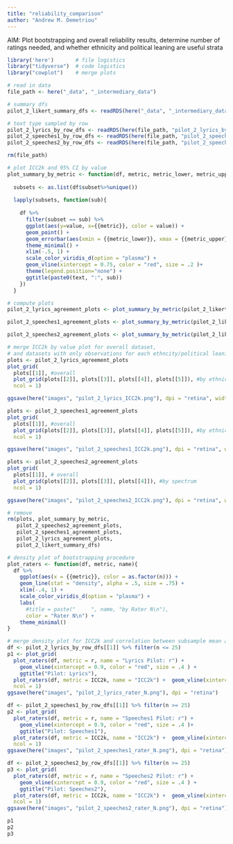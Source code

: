 ```yaml
---
title: "reliability_comparison"
author: "Andrew M. Demetriou"
---
```


AIM: Plot bootstrapping and overall reliability results, determine number of ratings needed, and whether ethnicity and political leaning are useful strata

```r
library('here')       # file logistics
library("tidyverse")  # code logistics
library("cowplot")    # merge plots
```

```r
# read in data
file_path <- here("_data", "_intermediary_data")

# summary dfs
pilot_2_likert_summary_dfs <- readRDS(here("_data", "_intermediary_data", "pilot_2_likert_summary_dfs.RDS"))

# text type sampled by row
pilot_2_lyrics_by_row_dfs <- readRDS(here(file_path, "pilot_2_lyrics_by_row_dfs.RDS"))
pilot_2_speeches1_by_row_dfs <- readRDS(here(file_path, "pilot_2_speeches1_by_row_dfs.RDS"))
pilot_2_speeches2_by_row_dfs <- readRDS(here(file_path, "pilot_2_speeches2_by_row_dfs.RDS"))

rm(file_path)
```


```r
# plot ICC2k and 95% CI by value
plot_summary_by_metric <- function(df, metric, metric_lower, metric_upper, text) {
  
  subsets <- as.list(df$subset%>%unique())
  
  lapply(subsets, function(sub){
    
    df %>%
      filter(subset == sub) %>%
      ggplot(aes(y=value, x={{metric}}, color = value)) +
      geom_point() +
      geom_errorbar(aes(xmin = {{metric_lower}}, xmax = {{metric_upper}})) +
      theme_minimal() +
      xlim(-.5, 1) +
      scale_color_viridis_d(option = "plasma") +
      geom_vline(xintercept = 0.75, color = "red", size = .2 )+
      theme(legend.position="none") +
      ggtitle(paste0(text, ":", sub))
    })
  }
```

```r
# compute plots
pilot_2_lyrics_agreement_plots <- plot_summary_by_metric(pilot_2_likert_summary_dfs[[1]], ICC2k, ICC2k_lower, ICC2k_upper, "lyrics")

pilot_2_speeches1_agreement_plots <- plot_summary_by_metric(pilot_2_likert_summary_dfs[[2]], ICC2k, ICC2k_lower, ICC2k_upper, "speeches1")

pilot_2_speeches2_agreement_plots <- plot_summary_by_metric(pilot_2_likert_summary_dfs[[3]], ICC2k, ICC2k_lower, ICC2k_upper, "speeches2")
```


```r
# merge ICC2k by value plot for overall dataset, 
# and datasets with only observations for each ethncity/political leaning group
plots <- pilot_2_lyrics_agreement_plots
plot_grid(
  plots[[1]], #overall
  plot_grid(plots[[2]], plots[[3]], plots[[4]], plots[[5]]), #by ethnicity
  ncol = 1)

ggsave(here("images", "pilot_2_lyrics_ICC2k.png"), dpi = "retina", width = 7, height = 9)

plots <- pilot_2_speeches1_agreement_plots
plot_grid(
  plots[[1]], #overall
  plot_grid(plots[[2]], plots[[3]], plots[[4]], plots[[5]]), #by ethnicity
  ncol = 1)

ggsave(here("images", "pilot_2_speeches1_ICC2k.png"), dpi = "retina", width = 7, height = 9)

plots <- pilot_2_speeches2_agreement_plots
plot_grid(
  plots[[1]], # overall
  plot_grid(plots[[2]], plots[[3]], plots[[4]]), #by spectrum
  ncol = 1) 

ggsave(here("images", "pilot_2_speeches2_ICC2k.png"), dpi = "retina", width = 7, height = 9)
```

```r
# remove
rm(plots, plot_summary_by_metric, 
   pilot_2_speeches2_agreement_plots, 
   pilot_2_speeches1_agreement_plots, 
   pilot_2_lyrics_agreement_plots, 
   pilot_2_likert_summary_dfs)
```

```r
# density plot of bootstrapping procedure
plot_raters <- function(df, metric, name){
  df %>%
    ggplot(aes(x = {{metric}}, color = as.factor(n))) +
    geom_line(stat = "density", alpha = .5, size = .75) +
    xlim(-.4, 1) +
    scale_color_viridis_d(option = "plasma") +
    labs(
      #title = paste("     ", name, "by Rater N\n"), 
      color = "Rater N\n") +
    theme_minimal()
}
```

```r
# merge density plot for ICC2k and correlation between subsample mean and overall mean
df <- pilot_2_lyrics_by_row_dfs[[1]] %>% filter(n <= 25)
p1 <- plot_grid(
  plot_raters(df, metric = r, name = "Lyrics Pilot: r") + 
    geom_vline(xintercept = 0.9, color = "red", size = .4 ) + 
    ggtitle("Pilot: Lyrics"), 
  plot_raters(df, metric = ICC2k, name = "ICC2k") +  geom_vline(xintercept = 0.75, color = "red", size = .4 ), 
  ncol = 1)
ggsave(here("images", "pilot_2_lyrics_rater_N.png"), dpi = "retina")

df <- pilot_2_speeches1_by_row_dfs[[1]] %>% filter(n >= 25)
p2 <- plot_grid(
  plot_raters(df, metric = r, name = "Speeches1 Pilot: r") + 
    geom_vline(xintercept = 0.9, color = "red", size = .4 )+ 
    ggtitle("Pilot: Speeches1"),
  plot_raters(df, metric = ICC2k, name = "ICC2k") +  geom_vline(xintercept = 0.75, color = "red", size = .4 ), 
  ncol = 1)
ggsave(here("images", "pilot_2_speeches1_rater_N.png"), dpi = "retina")

df <- pilot_2_speeches2_by_row_dfs[[1]] %>% filter(n >= 25)
p3 <- plot_grid(
  plot_raters(df, metric = r, name = "Speeches2 Pilot: r") + 
    geom_vline(xintercept = 0.9, color = "red", size = .4 ) + 
    ggtitle("Pilot: Speeches2"),
  plot_raters(df, metric = ICC2k, name = "ICC2k") +  geom_vline(xintercept = 0.75, color = "red", size = .4 ), 
  ncol = 1)
ggsave(here("images", "pilot_2_speeches2_rater_N.png"), dpi = "retina")

p1
p2
p3
```

